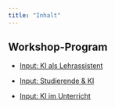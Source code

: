```yaml
---
title: "Inhalt"
---
```




## Workshop-Program

- [Input: KI als Lehrassistent](ki-lehrassistent/index.qmd)

- [Input: Studierende & KI](studis-und-ki/index.qmd)

- [Input: KI im Unterricht](ki-unterricht/index.qmd)


<!-- | {{< bi clock >}} | {{< bi book >}} Inhalt | {{< bi body-text >}} |
|-----------------|-------------------------------------------------------------------------|-----------------------|
| 12:30 – 13:05 | [Input: Künstliche Intelligenz in der Lehre: erste Schritte](presentation/index.qmd) | Andrew |
| 13:05 – 13:15 | Fragen | Andrew |
| 13:15 – 13:30 | [Anwendung: Prompting](prompting/index.qmd) | Andrew |
| 13:30 – 13:45 | Fragen | Andrew |
 -->



<!-- ::: {.schedule title="Begrüssung und Input zu NotebookLM"}  
{{< bi clock >}} 13:30 – 13:45  
(Nina 15’) 
:::

::: {.schedule title="Input: KI erste Schritte, Datenschutz"}
{{< bi clock >}} 13:45 – 14:35 (Andrew 50’) 
:::

::: {.schedule title="Austausch in Gruppen, visuell auf Flipchart"}
{{< bi clock >}} 14:35 – 14:55 (Dana 20’) 

1. Wo könnte mir KI helfen, wenn es zaubern könnte?
2. Was habe ich für konkrete Aufgaben, die KI für mich lösen dürfte?
:::

::: {.schedule title="Gruppen stellen Ergebnisse vor"}
{{< bi clock >}} 14:55 – 15:05 
(alle 10’) 
:::

::: {.screens-down title="Pause"}
{{< bi clock >}} 14:05 – 15:20 
:::

::: {.schedule title="Input Prompting"}
{{< bi clock >}} 15:20 – 15:35 {{< bi person-fill >}} Andrew 15’
:::

::: {.schedule title="Einführung zu Tools: ChatGPT, Copilot"}
{{< bi clock >}} 15:35 – 16:35 (Raymond 60’) 

- Einführung zu Tools: ChatGPT, Copilot 
- Aufgaben aus Austausch mit Hilfe von Chat GPT / Copilot lösen im Think - Pair – Share
:::

::: {.schedule title="Präsentation der Ergebnisse"}
{{< bi clock >}} 16:35 – 16:50
:::

::: {.reflect title="Austausch, Abschluss"}
{{< bi clock >}} 16:50 – 17:00
:::

::: {.screens-down title="Ab 17:00 Apero mit VMAD-HKB im OG"}
{{< bi clock >}}  Ab 17:00
::: -->
